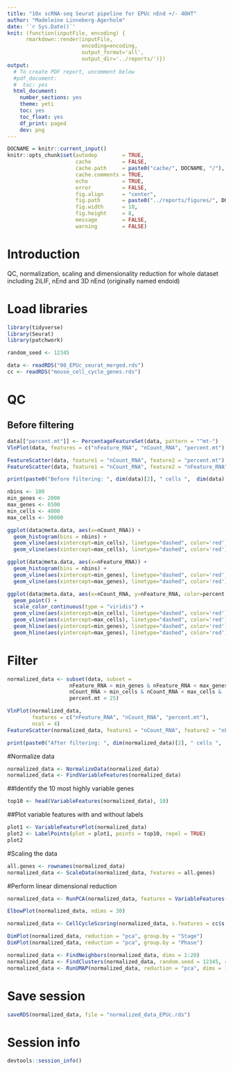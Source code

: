 ```yaml
---
title: "10x scRNA-seq Seurat pipeline for EPUc nEnd +/- 4OHT"
author: "Madeleine Linneberg-Agerholm"
date: '`r Sys.Date()`'
knit: (function(inputFile, encoding) { 
      rmarkdown::render(inputFile,
                        encoding=encoding,
                        output_format='all',
                        output_dir='../reports/')})
output:
  # To create PDF report, uncomment below
  #pdf_document:
  #  toc: yes
  html_document:
    number_sections: yes
    theme: yeti
    toc: yes
    toc_float: yes
    df_print: paged
    dev: png
---
```


```r
DOCNAME = knitr::current_input()
knitr::opts_chunk$set(autodep        = TRUE,
                      cache          = FALSE,
                      cache.path     = paste0("cache/", DOCNAME, "/"),
                      cache.comments = TRUE,
                      echo           = TRUE,
                      error          = FALSE,
                      fig.align      = "center",
                      fig.path       = paste0("../reports/figures/", DOCNAME, "/"),
                      fig.width      = 10,
                      fig.height     = 8,
                      message        = FALSE,
                      warning        = FALSE)
```

# Introduction

QC, normalization, scaling and dimensionality reduction for whole dataset including 2iLIF, nEnd and 3D nEnd (originally named endoid)

# Load libraries

```r
library(tidyverse)
library(Seurat)
library(patchwork)

random_seed <- 12345
```

```r
data <- readRDS("00_EPUc_seurat_merged.rds")
cc <- readRDS("mouse_cell_cycle_genes.rds")
```

# QC

## Before filtering
```r
data[["percent.mt"]] <- PercentageFeatureSet(data, pattern = "^mt-")
VlnPlot(data, features = c("nFeature_RNA", "nCount_RNA", "percent.mt"), ncol = 3)
```
```r
FeatureScatter(data, feature1 = "nCount_RNA", feature2 = "percent.mt")
FeatureScatter(data, feature1 = "nCount_RNA", feature2 = "nFeature_RNA")
```

```r
print(paste0("Before filtering: ", dim(data)[2], " cells ",  dim(data)[1], " genes"))
```

```r
nbins <- 100
min_genes <- 2000
max_genes <- 6500
min_cells <- 4000
max_cells <- 30000

ggplot(data@meta.data, aes(x=nCount_RNA)) + 
  geom_histogram(bins = nbins) + 
  geom_vline(aes(xintercept=min_cells), linetype="dashed", color='red') + 
  geom_vline(aes(xintercept=max_cells), linetype="dashed", color='red')

ggplot(data@meta.data, aes(x=nFeature_RNA)) + 
  geom_histogram(bins = nbins) + 
  geom_vline(aes(xintercept=min_genes), linetype="dashed", color='red') +
  geom_vline(aes(xintercept=max_genes), linetype="dashed", color='red')

ggplot(data@meta.data, aes(x=nCount_RNA, y=nFeature_RNA, color=percent.mt)) + 
  geom_point() + 
  scale_color_continuous(type = "viridis") + 
  geom_vline(aes(xintercept=min_cells), linetype="dashed", color='red') +
  geom_vline(aes(xintercept=max_cells), linetype="dashed", color='red') +
  geom_hline(aes(yintercept=min_genes), linetype="dashed", color='red') +
  geom_hline(aes(yintercept=max_genes), linetype="dashed", color='red')
```
# Filter

```r
normalized_data <- subset(data, subset = 
                    nFeature_RNA > min_genes & nFeature_RNA < max_genes & 
                    nCount_RNA > min_cells & nCount_RNA < max_cells & 
                    percent.mt < 25)
```

```r
VlnPlot(normalized_data, 
        features = c("nFeature_RNA", "nCount_RNA", "percent.mt"),
        ncol = 4)
FeatureScatter(normalized_data, feature1 = "nCount_RNA", feature2 = "nFeature_RNA")
```

```r
print(paste0("After filtering: ", dim(normalized_data)[2], " cells ",  dim(normalized_data)[1], " genes"))
```

#Normalize data

```r
normalized_data <- NormalizeData(normalized_data)
normalized_data <- FindVariableFeatures(normalized_data)
```

##Identify the 10 most highly variable genes
```r
top10 <- head(VariableFeatures(normalized_data), 10)
```

##Plot variable features with and without labels
```r
plot1 <- VariableFeaturePlot(normalized_data)
plot2 <- LabelPoints(plot = plot1, points = top10, repel = TRUE)
plot2
```
#Scaling the data

```r
all.genes <- rownames(normalized_data)
normalized_data <- ScaleData(normalized_data, features = all.genes)
```

#Perform linear dimensional reduction

```r
normalized_data <- RunPCA(normalized_data, features = VariableFeatures(object = normalized_data))
```

```r
ElbowPlot(normalized_data, ndims = 30)
```

```r
normalized_data <- CellCycleScoring(normalized_data, s.features = cc$s.genes, g2m.features = cc$g2m.genes, set.ident = FALSE)
```

```r
DimPlot(normalized_data, reduction = "pca", group.by = "Stage")
DimPlot(normalized_data, reduction = "pca", group.by = "Phase")
```

```r
normalized_data <- FindNeighbors(normalized_data, dims = 1:20)
normalized_data <- FindClusters(normalized_data, random.seed = 12345, resolution = 0.2)
normalized_data <- RunUMAP(normalized_data, reduction = "pca", dims = 1:20, seed.use = 12345)
```

# Save session

```r
saveRDS(normalized_data, file = "normalized_data_EPUc.rds")
```

# Session info

```r
devtools::session_info()
```
